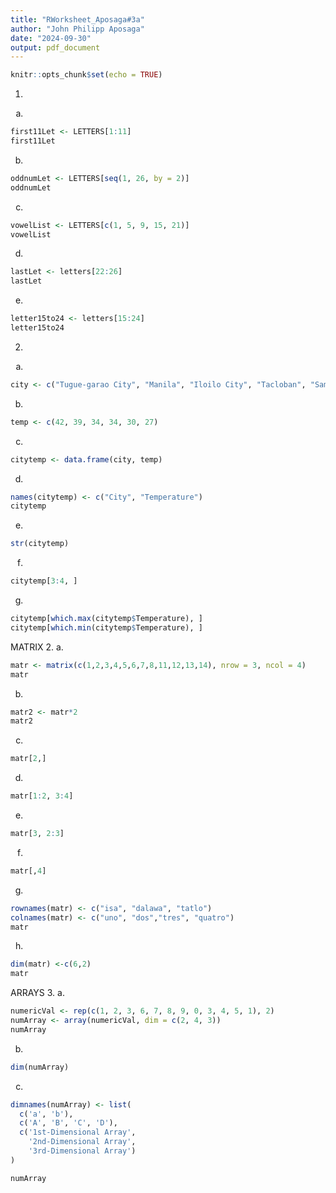 ```yaml
---
title: "RWorksheet_Aposaga#3a"
author: "John Philipp Aposaga"
date: "2024-09-30"
output: pdf_document
---
```


```r
knitr::opts_chunk$set(echo = TRUE)
```

1.
a.
```r
first11Let <- LETTERS[1:11]
first11Let
```
b.
```r
oddnumLet <- LETTERS[seq(1, 26, by = 2)]
oddnumLet

```
c. 
```r
vowelList <- LETTERS[c(1, 5, 9, 15, 21)]
vowelList
```
d.
```r
lastLet <- letters[22:26]
lastLet
```

e.
```r
letter15to24 <- letters[15:24]
letter15to24

```

2.
a. 
```r
city <- c("Tugue-garao City", "Manila", "Iloilo City", "Tacloban", "Samal Island", "Davao City")
```
b.
```r
temp <- c(42, 39, 34, 34, 30, 27)
```
c.
```r
citytemp <- data.frame(city, temp)
```
d.
```r
names(citytemp) <- c("City", "Temperature")
citytemp
```
e.
```r
str(citytemp)
```
f.
```r
citytemp[3:4, ]
```
g.
```r
citytemp[which.max(citytemp$Temperature), ]
citytemp[which.min(citytemp$Temperature), ]
```

MATRIX
2.
a.
```r
matr <- matrix(c(1,2,3,4,5,6,7,8,11,12,13,14), nrow = 3, ncol = 4)
matr
```
b.
```r
matr2 <- matr*2
matr2
```
c.
```r
matr[2,]
```
d.
```r
matr[1:2, 3:4]
```
e.
```r
matr[3, 2:3]
```
f.
```r
matr[,4]
```
g.
```r
rownames(matr) <- c("isa", "dalawa", "tatlo")
colnames(matr) <- c("uno", "dos","tres", "quatro")
matr
```
h.
```r
dim(matr) <-c(6,2)
matr
```

ARRAYS
3. 
a. 
```r
numericVal <- rep(c(1, 2, 3, 6, 7, 8, 9, 0, 3, 4, 5, 1), 2)
numArray <- array(numericVal, dim = c(2, 4, 3))
numArray

```
b. 
```r
dim(numArray)
```
c.
```r
dimnames(numArray) <- list(
  c('a', 'b'),
  c('A', 'B', 'C', 'D'),
  c('1st-Dimensional Array',
    '2nd-Dimensional Array',
    '3rd-Dimensional Array')
)

numArray
```







